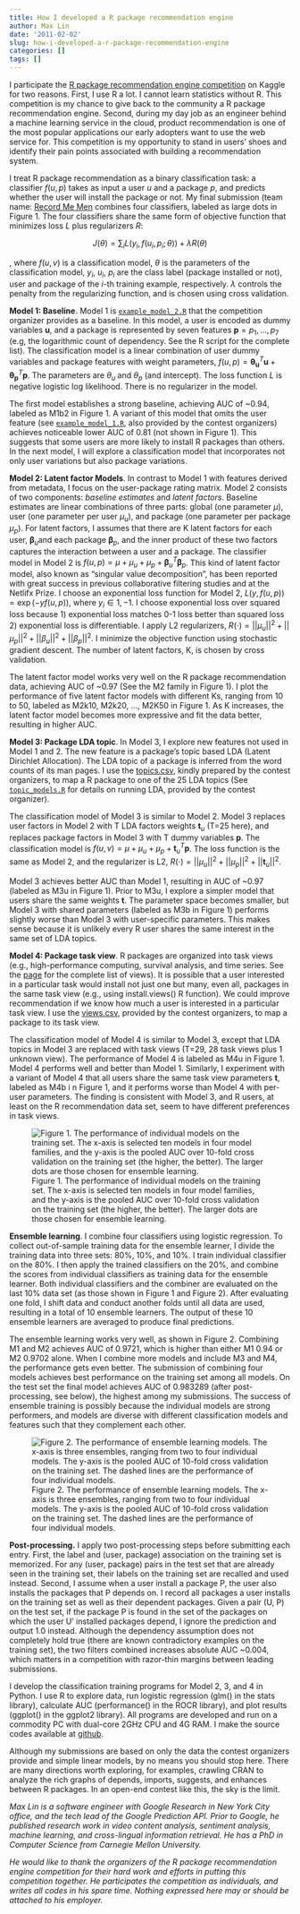 ```yaml
---
title: How I developed a R package recommendation engine
author: Max Lin
date: '2011-02-02'
slug: how-i-developed-a-r-package-recommendation-engine
categories: []
tags: []
---
```


I participate the [R package recommendation engine competition](http://www.kaggle.com/R) on Kaggle for two reasons. First, I use R a lot. I cannot learn statistics without R. This competition is my chance to give back to the community a R package recommendation engine. Second, during my day job as an engineer behind a machine learning service in the cloud, product recommendation is one of the most popular applications our early adopters want to use the web service for. This competition is my opportunity to stand in users’ shoes and identify their pain points associated with building a recommendation system.

I treat R package recommendation as a binary classification task: a classifier $f(u, p)$ takes as input a user $u$ and a package $p$, and predicts whether the user will install the package or not. My final submission (team name: [Record Me Men](http://www.kaggle.com/team?team_id=2973) combines four classifiers, labeled as large dots in Figure 1. The four classifiers share the same form of objective function that minimizes loss $L$ plus regularizers $R$:

$$\displaystyle J(\theta) = \sum_i L(y_i, f(u_i, p_i; \theta)) + \lambda R(\theta)$$

, where $f(u, v)$ is a classification model, $\theta$ is the parameters of the classification model, $y_i$, $u_i$, $p_i$ are the class label (package installed or not), user and package of the $i$-th training example, respectively. $\lambda$ controls the penalty from the regularizing function, and is chosen using cross validation.

**Model 1: Baseline**. Model 1 is [`example_model_2.R`](https://github.com/johnmyleswhite/r_recommendation_system/blob/master/example_model_2.R) that the competition organizer provides as a baseline. In this model, a user is encoded as dummy variables $\mathbf{u}$, and a package is represented by seven features $\mathbf{p} = {p_1, \dots, p_7}$ (e.g, the logarithmic count of dependency. See the R script for the complete list). The classification model is a linear combination of user dummy variables and package features with weight parameters, $f(u, p) = \mathbf{\theta_u}^T \mathbf{u} + \mathbf{\theta_p}^T \mathbf{p}$. The parameters are $\theta_u$ and $\theta_p$ (and intercept). The loss function $L$ is negative logistic log likelihood. There is no regularizer in the model.

The first model establishes a strong baseline, achieving AUC of ~0.94, labeled as M1b2 in Figure 1. A variant of this model that omits the user feature (see [`example_model_1.R`](https://github.com/johnmyleswhite/r_recommendation_system/blob/master/example_model.R), also provided by the contest organizers) achieves noticeable lower AUC of 0.81 (not shown in Figure 1). This suggests that some users are more likely to install R packages than others. In the next model, I will explore a classification model that incorporates not only user variations but also package variations.

**Model 2: Latent factor Models**. In contrast to Model 1 with features derived from metadata, I focus on the user-package rating matrix. Model 2 consists of two components: *baseline estimates* and *latent factors*. Baseline estimates are linear combinations of three parts: global (one parameter $\mu$), user (one parameter per user $\mu_u$), and package (one parameter per package $\mu_p$). For latent factors, I assumes that there are K latent factors for each user, $\mathbf{\beta}_u$and each package $\mathbf{\beta}_p$, and the inner product of these two factors captures the interaction between a user and a package. The classifier model in Model 2 is $f(u, p) = \mu + \mu_u + \mu_p + \mathbf{\beta}_u^T \mathbf{\beta}_p$. This kind of latent factor model, also known as “singular value decomposition”, has been reported with great success in previous collaborative filtering studies and at the Netlifx Prize. I choose an exponential loss function for Model 2, $L(y, f(u, p)) = \exp(- y f(u, p))$, where $y_i \in {1, -1}$. I choose exponential loss over squared loss because 1) exponential loss matches 0-1 loss better than squared loss 2) exponential loss is differentiable. I apply L2 regularizers, $R(\cdot) = ||\mu_u||^2 + ||\mu_p||^2 + ||\beta_u||^2 + ||\beta_p||^2$. I minimize the objective function using stochastic gradient descent. The number of latent factors, K, is chosen by cross validation.

The latent factor model works very well on the R package recommendation data, achieving AUC of ~0.97 (See the M2 family in Figure 1). I plot the performance of five latent factor models with different Ks, ranging from 10 to 50, labeled as M2k10, M2k20, …, M2K50 in Figure 1. As K increases, the latent factor model becomes more expressive and fit the data better, resulting in higher AUC.

**Model 3: Package LDA topic**. In Model 3, I explore new features not used in Model 1 and 2. The new feature is a package’s topic based LDA (Latent Dirichlet Allocation). The LDA topic of a package is inferred from the word counts of its man pages. I use the [topics.csv](https://github.com/johnmyleswhite/r_recommendation_system/blob/master/data/topics.csv), kindly prepared by the contest organizers, to map a R package to one of the 25 LDA topics (See [`topic_models.R`](https://github.com/johnmyleswhite/r_recommendation_system/blob/master/topic_models.R) for details on running LDA, provided by the contest organizer).

The classification model of Model 3 is similar to Model 2. Model 3 replaces user factors in Model 2 with T LDA factors weights $\mathbf{t}_u$ (T=25 here), and replaces package factors in Model 3 with T dummy variables $\mathbf{p}$. The classification model is $f(u, v) = \mu + \mu_u + \mu_p + \mathbf{t}_u^T \mathbf{p}$. The loss function is the same as Model 2, and the regularizer is L2, $R(\cdot) = ||\mu_u||^2 + ||\mu_p||^2 + ||\mathbf{t}_u||^2$.

Model 3 achieves better AUC than Model 1, resulting in AUC of ~0.97 (labeled as M3u in Figure 1). Prior to M3u, I explore a simpler model that users share the same weights $\mathbf{t}$. The parameter space becomes smaller, but Model 3 with shared parameters (labeled as M3b in Figure 1) performs slightly worse than Model 3 with user-specific parameters. This makes sense because it is unlikely every R user shares the same interest in the same set of LDA topics.

**Model 4: Package task view**. R packages are organized into task views (e.g., high-performance computing, survival analysis, and time series. See the [page](http://cran.r-project.org/web/views/) for the complete list of views). It is possible that a user interested in a particular task would install not just one but many, even all, packages in the same task view (e.g., using install.views() R function). We could improve recommendation if we know how much a user is interested in a particular task view. I use the [views.csv](https://github.com/johnmyleswhite/r_recommendation_system/blob/master/data/views.csv), provided by the contest organizers, to map a package to its task view.

The classification model of Model 4 is similar to Model 3, except that LDA topics in Model 3 are replaced with task views (T=29, 28 task views plus 1 unknown view). The performance of Model 4 is labeled as M4u in Figure 1. Model 4 performs well and better than Model 1. Similarly, I experiment with a variant of Model 4 that all users share the same task view parameters $\mathbf{t}$, labeled as M4b i n Figure 1, and it performs worse than Model 4 with per-user parameters. The finding is consistent with Model 3, and R users, at least on the R recommendation data set, seem to have different preferences in task views.

![Figure 1. The performance of individual models on the training set. The x-axis is selected ten models in four model families, and the y-axis is the pooled AUC over 10-fold cross validation on the training set (the higher, the better). The larger dots are those chosen for ensemble learning.](/post/2011-02-02-how-i-developed-a-r-package-recommendation-engine_files/individual_models.png)

**Ensemble learning**. I combine four classifiers using logistic regression. To collect out-of-sample training data for the ensemble learner, I divide the training data into three sets: 80%, 10%, and 10%. I train individual classifier on the 80%. I then apply the trained classifiers on the 20%, and combine the scores from individual classifiers as training data for the ensemble learner. Both individual classifiers and the combiner are evaluated on the last 10% data set (as those shown in Figure 1 and Figure 2). After evaluating one fold, I shift data and conduct another folds until all data are used, resulting in a total of 10 ensemble learners. The output of these 10 ensemble learners are averaged to produce final predictions.

The ensemble learning works very well, as shown in Figure 2. Combining M1 and M2 achieves AUC of 0.9721, which is higher than either M1 0.94 or M2 0.9702 alone. When I combine more models and include M3 and M4, the performance gets even better. The submission of combining four models achieves best performance on the training set among all models. On the test set the final model achieves AUC of 0.983289 (after post-processing, see below), the highest among my submissions. The success of ensemble training is possibly because the individual models are strong performers, and models are diverse with different classification models and features such that they complement each other.

![Figure 2. The performance of ensemble learning models. The x-axis is three ensembles, ranging from two to four individual models. The y-axis is the pooled AUC of 10-fold cross validation on the training set. The dashed lines are the performance of four individual models.](/post/2011-02-02-how-i-developed-a-r-package-recommendation-engine_files/ensemble.png)

**Post-processing.** I apply two post-processing steps before submitting each entry. First, the label and (user, package) association on the training set is memorized. For any (user, package) pairs in the test set that are already seen in the training set, their labels on the training set are recalled and used instead. Second, I assume when a user install a package P, the user also installs the packages that P depends on. I record all packages a user installs on the training set as well as their dependent packages. Given a pair (U, P) on the test set, if the package P is found in the set of the packages on which the user U’ installed packages depend, I ignore the prediction and output 1.0 instead. Although the dependency assumption does not completely hold true (there are known contradictory examples on the training set), the two filters combined increases absolute AUC ~0.004, which matters in a competition with razor-thin margins between leading submissions.

I develop the classification training programs for Model 2, 3, and 4 in Python. I use R to explore data, run logistic regression (glm() in the stats library), calculate AUC (performance() in the ROCR library), and plot results (ggplot() in the ggplot2 library). All programs are developed and run on a commodity PC with dual-core 2GHz CPU and 4G RAM. I make the source codes available at [github](https://github.com/m4xl1n/r_recommendation_system).

Although my submissions are based on only the data the contest organizers provide and simple linear models, by no means you should stop here. There are many directions worth exploring, for examples, crawling CRAN to analyze the rich graphs of depends, imports, suggests, and enhances between R packages. In an open-end contest like this, the sky is the limit.

*Max Lin is a software engineer with Google Research in New York City office, and the tech lead of the Google Prediction API. Prior to Google, he published research work in video content analysis, sentiment analysis, machine learning, and cross-lingual information retrieval. He has a PhD in Computer Science from Carnegie Mellon University.*

*He would like to thank the organizers of the R package recommendation engine competition for their hard work and efforts in putting this competition together. He participates the competition as individuals, and writes all codes in his spare time. Nothing expressed here may or should be attached to his employer.*